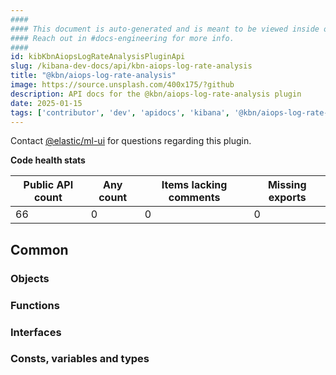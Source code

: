 ```yaml
---
####
#### This document is auto-generated and is meant to be viewed inside our experimental, new docs system.
#### Reach out in #docs-engineering for more info.
####
id: kibKbnAiopsLogRateAnalysisPluginApi
slug: /kibana-dev-docs/api/kbn-aiops-log-rate-analysis
title: "@kbn/aiops-log-rate-analysis"
image: https://source.unsplash.com/400x175/?github
description: API docs for the @kbn/aiops-log-rate-analysis plugin
date: 2025-01-15
tags: ['contributor', 'dev', 'apidocs', 'kibana', '@kbn/aiops-log-rate-analysis']
---
```




Contact [@elastic/ml-ui](https://github.com/orgs/elastic/teams/ml-ui) for questions regarding this plugin.

**Code health stats**

| Public API count  | Any count | Items lacking comments | Missing exports |
|-------------------|-----------|------------------------|-----------------|
| 66 | 0 | 0 | 0 |

## Common

### Objects
<DocDefinitionList data={kbnAiopsLogRateAnalysisObj.common.objects}/>

### Functions
<DocDefinitionList data={kbnAiopsLogRateAnalysisObj.common.functions}/>

### Interfaces
<DocDefinitionList data={kbnAiopsLogRateAnalysisObj.common.interfaces}/>

### Consts, variables and types
<DocDefinitionList data={kbnAiopsLogRateAnalysisObj.common.misc}/>

